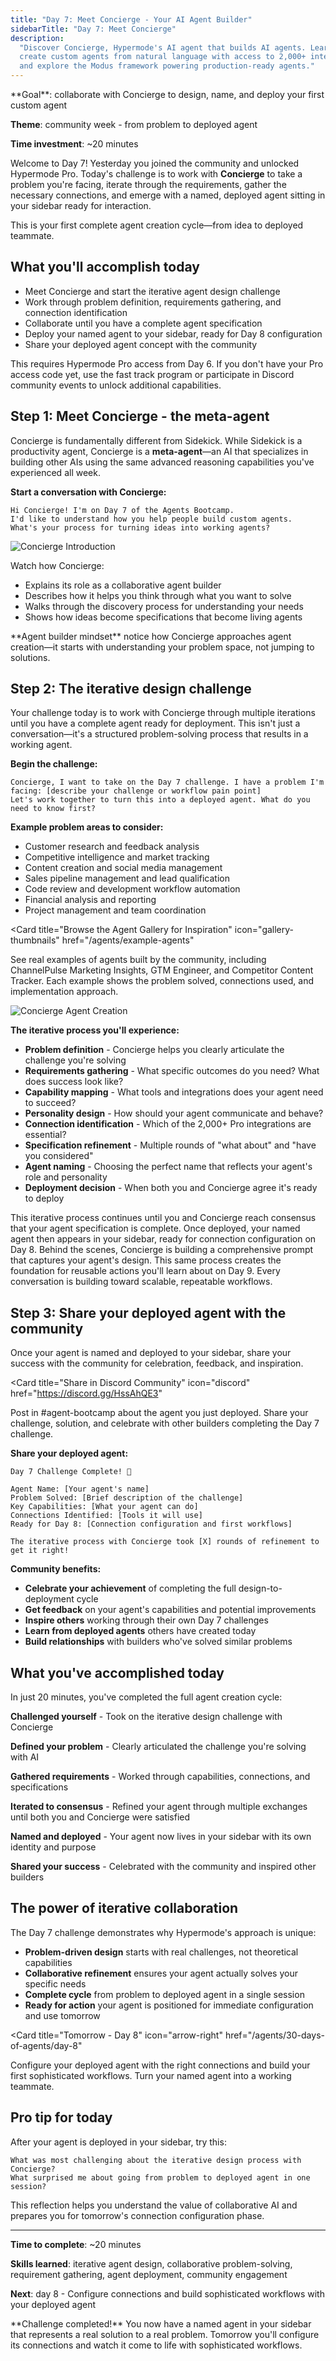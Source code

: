 ```yaml
---
title: "Day 7: Meet Concierge - Your AI Agent Builder"
sidebarTitle: "Day 7: Meet Concierge"
description:
  "Discover Concierge, Hypermode's AI agent that builds AI agents. Learn to
  create custom agents from natural language with access to 2,000+ integrations
  and explore the Modus framework powering production-ready agents."
---
```


<Card title="Day 7 challenge" icon="robot">
  **Goal**: collaborate with Concierge to design, name, and deploy your first custom agent

**Theme**: community week - from problem to deployed agent

**Time investment**: ~20 minutes

</Card>

Welcome to Day 7! Yesterday you joined the community and unlocked Hypermode Pro.
Today's challenge is to work with **Concierge** to take a problem you're facing,
iterate through the requirements, gather the necessary connections, and emerge
with a named, deployed agent sitting in your sidebar ready for interaction.

This is your first complete agent creation cycle—from idea to deployed teammate.

## What you'll accomplish today

- Meet Concierge and start the iterative agent design challenge
- Work through problem definition, requirements gathering, and connection
  identification
- Collaborate until you have a complete agent specification
- Deploy your named agent to your sidebar, ready for Day 8 configuration
- Share your deployed agent concept with the community

<Warning>
  This requires Hypermode Pro access from Day 6. If you don't have your Pro
  access code yet, use the fast track program or participate in Discord
  community events to unlock additional capabilities.
</Warning>

## Step 1: Meet Concierge - the meta-agent

Concierge is fundamentally different from Sidekick. While Sidekick is a
productivity agent, Concierge is a **meta-agent**—an AI that specializes in
building other AIs using the same advanced reasoning capabilities you've
experienced all week.

**Start a conversation with Concierge:**

```text
Hi Concierge! I'm on Day 7 of the Agents Bootcamp.
I'd like to understand how you help people build custom agents.
What's your process for turning ideas into working agents?
```

![Concierge Introduction](/images/agents/concierge.png)

Watch how Concierge:

- Explains its role as a collaborative agent builder
- Describes how it helps you think through what you want to solve
- Walks through the discovery process for understanding your needs
- Shows how ideas become specifications that become living agents

<Tip>
  **Agent builder mindset** notice how Concierge approaches agent creation—it
  starts with understanding your problem space, not jumping to solutions.
</Tip>

## Step 2: The iterative design challenge

Your challenge today is to work with Concierge through multiple iterations until
you have a complete agent ready for deployment. This isn't just a
conversation—it's a structured problem-solving process that results in a working
agent.

**Begin the challenge:**

```text
Concierge, I want to take on the Day 7 challenge. I have a problem I'm facing: [describe your challenge or workflow pain point]
Let's work together to turn this into a deployed agent. What do you need to know first?
```

**Example problem areas to consider:**

- Customer research and feedback analysis
- Competitive intelligence and market tracking
- Content creation and social media management
- Sales pipeline management and lead qualification
- Code review and development workflow automation
- Financial analysis and reporting
- Project management and team coordination

<Card
  title="Browse the Agent Gallery for Inspiration"
  icon="gallery-thumbnails"
  href="/agents/example-agents"
>
  See real examples of agents built by the community, including ChannelPulse
  Marketing Insights, GTM Engineer, and Competitor Content Tracker. Each example
  shows the problem solved, connections used, and implementation approach.
</Card>

![Concierge Agent Creation](/images/agents/concierge-2.png)

**The iterative process you'll experience:**

- **Problem definition** - Concierge helps you clearly articulate the challenge
  you're solving
- **Requirements gathering** - What specific outcomes do you need? What does
  success look like?
- **Capability mapping** - What tools and integrations does your agent need to
  succeed?
- **Personality design** - How should your agent communicate and behave?
- **Connection identification** - Which of the 2,000+ Pro integrations are
  essential?
- **Specification refinement** - Multiple rounds of "what about" and "have you
  considered"
- **Agent naming** - Choosing the perfect name that reflects your agent's role
  and personality
- **Deployment decision** - When both you and Concierge agree it's ready to
  deploy

<Info>
  This iterative process continues until you and Concierge reach consensus that
  your agent specification is complete. Once deployed, your named agent then
  appears in your sidebar, ready for connection configuration on Day 8.
</Info>

<Info>
  Behind the scenes, Concierge is building a comprehensive prompt that captures
  your agent's design. This same process creates the foundation for reusable
  actions you'll learn about on Day 9. Every conversation is building toward
  scalable, repeatable workflows.
</Info>

## Step 3: Share your deployed agent with the community

Once your agent is named and deployed to your sidebar, share your success with
the community for celebration, feedback, and inspiration.

<Card
  title="Share in Discord Community"
  icon="discord"
  href="https://discord.gg/HssAhQE3"
>
  Post in #agent-bootcamp about the agent you just deployed. Share your
  challenge, solution, and celebrate with other builders completing the Day 7
  challenge.
</Card>

**Share your deployed agent:**

```text
Day 7 Challenge Complete! 🎉

Agent Name: [Your agent's name]
Problem Solved: [Brief description of the challenge]
Key Capabilities: [What your agent can do]
Connections Identified: [Tools it will use]
Ready for Day 8: [Connection configuration and first workflows]

The iterative process with Concierge took [X] rounds of refinement to get it right!
```

**Community benefits:**

- **Celebrate your achievement** of completing the full design-to-deployment
  cycle
- **Get feedback** on your agent's capabilities and potential improvements
- **Inspire others** working through their own Day 7 challenges
- **Learn from deployed agents** others have created today
- **Build relationships** with builders who've solved similar problems

## What you've accomplished today

In just 20 minutes, you've completed the full agent creation cycle:

**Challenged yourself** - Took on the iterative design challenge with Concierge

**Defined your problem** - Clearly articulated the challenge you're solving with
AI

**Gathered requirements** - Worked through capabilities, connections, and
specifications

**Iterated to consensus** - Refined your agent through multiple exchanges until
both you and Concierge were satisfied

**Named and deployed** - Your agent now lives in your sidebar with its own
identity and purpose

**Shared your success** - Celebrated with the community and inspired other
builders

## The power of iterative collaboration

The Day 7 challenge demonstrates why Hypermode's approach is unique:

- **Problem-driven design** starts with real challenges, not theoretical
  capabilities
- **Collaborative refinement** ensures your agent actually solves your specific
  needs
- **Complete cycle** from problem to deployed agent in a single session
- **Ready for action** your agent is positioned for immediate configuration and
  use tomorrow

<Card
  title="Tomorrow - Day 8"
  icon="arrow-right"
  href="/agents/30-days-of-agents/day-8"
>
  Configure your deployed agent with the right connections and build your first
  sophisticated workflows. Turn your named agent into a working teammate.
</Card>

## Pro tip for today

After your agent is deployed in your sidebar, try this:

```text
What was most challenging about the iterative design process with Concierge?
What surprised me about going from problem to deployed agent in one session?
```

This reflection helps you understand the value of collaborative AI and prepares
you for tomorrow's connection configuration phase.

---

**Time to complete**: ~20 minutes

**Skills learned**: iterative agent design, collaborative problem-solving,
requirement gathering, agent deployment, community engagement

**Next**: day 8 - Configure connections and build sophisticated workflows with
your deployed agent

<Tip>
  **Challenge completed!** You now have a named agent in your sidebar that
  represents a real solution to a real problem. Tomorrow you'll configure its
  connections and watch it come to life with sophisticated workflows.
</Tip>
